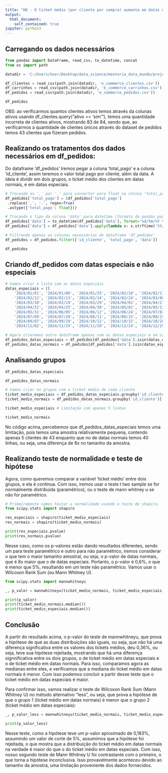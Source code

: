 ```yaml
---
title: "H8 - O ticket médio (por cliente por compra) aumenta em datas especiais/comemorativas"
output: 
  html_document:
    self_contained: true
jupyter: python3
---
```


## Carregando os dados necessários

```python
from pandas import DataFrame, read_csv, to_datetime, concat
from os import path

datadir = 'C:/Users/User/Desktop/data_science/mentoria_data_mundo/projeto_ecommerce/_data/clean'

df_clientes = read_csv(path.join(datadir, 'e_commerce_clientes.csv'))
df_carrinhos = read_csv(path.join(datadir, 'e_commerce_carrinhos.csv'))
df_pedidos = read_csv(path.join(datadir, 'e_commerce_pedidos.csv'))

df_pedidos
```

OBS: ao verificarmos quantos clientes ativos temos através da colunas ativos usando df_clientes.query("ativo == 'sim'"), temos uma quantidade incorreta de clientes ativos, mostrando 83 de 84, sendo que, ao verificarmos a quantidade de clientes únicos através do dataset de pedidos temos 43 clientes que fizeram pedidos.

## Realizando os tratamentos dos dados necessários em df_pedidos:

Do dataframe 'df_pedidos' Iremos pegar a coluna 'total_pago' e a coluna 'id_cliente', assim teremos o valor total pago por cliente, além da data. A ideia é dividir em dois grupos, o ticket médio dos clientes em datas normais, e em datas especiais.

```python
# Trocando as ',' por '.' para converter para float na coluna 'total_pago'
df_pedidos['total_pago'] = (df_pedidos['total_pago']
 .replace(',', '.', regex=True)
 .astype({'total_pago': float}))

# Trocando o tipo da coluna 'data' para datetime (formato do pandas para datas)
df_pedidos['data'] = to_datetime(df_pedidos['data'], format='%d/%m/%Y %H:%M:%S')
df_pedidos['data'] = df_pedidos['data'].apply(lambda x: x.strftime('%Y/%m/%d'))

# Filtrando apenas as colunas necessárias do dataframe 'df_pedidos'
df_pedidos = df_pedidos.filter(['id_cliente', 'total_pago', 'data'])

df_pedidos
```

## Criando df_pedidos com datas especiais e não especiais

```python
# Vamos criar a lista com as datas especiais
datas_especiais = ([
    '2024/01/01', '2024/01/06', '2024/01/25', '2024/02/10', '2024/02/11', 
    '2024/02/12', '2024/02/13', '2024/02/14', '2024/02/24', '2024/03/08', 
    '2024/03/10', '2024/03/19', '2024/03/29', '2024/04/01', '2024/04/21', 
    '2024/04/22', '2024/04/25', '2024/04/30', '2024/05/01', '2024/05/13', 
    '2024/05/31', '2024/06/05', '2024/06/12', '2024/06/24', '2024/07/02', 
    '2024/07/09', '2024/07/20', '2024/08/11', '2024/08/15', '2024/08/19', 
    '2024/09/07', '2024/09/29', '2024/10/12', '2024/10/15', '2024/10/28', 
    '2024/11/02', '2024/11/15', '2024/11/20', '2024/12/24', '2024/12/25', '2024/12/31'])

# Agora criaremos outro dataframe apenas com as datas_especiais e um com datas normais
df_pedidos_datas_especiais = df_pedidos[df_pedidos['data'].isin(datas_especiais)].reset_index(drop=True)
df_pedidos_datas_normais = df_pedidos[df_pedidos['data'].isin(datas_especiais) == False].reset_index(drop=True)
```

## Analisando grupos

```python
df_pedidos_datas_especiais
```

```python
df_pedidos_datas_normais
```

```python
# Vamos criar os grupos com o ticket médio de cada cliente
ticket_medio_especiais = df_pedidos_datas_especiais.groupby('id_cliente')['total_pago'].mean()
ticket_medio_normais = df_pedidos_datas_normais.groupby('id_cliente')['total_pago'].mean()
```

```python
ticket_medio_especiais # Limitação com apenas 5 linhas
```

```python
ticket_medio_normais
```

No código acima, percebemos que df_pedidos_datas_especiais temos uma limitação, pois temos uma amostra relativamente pequena, contendo apenas 5 clientes de 43 enquanto que no de datas normais temos 40 linhas, ou seja, uma diferença de 8x no tamanho da amostra.

## Realizando teste de normalidade e teste de hipótese

Agora, como queremos comparar a variável 'ticket médio' entre dois grupos, e ela é contínua. Com isso, iremos usar o teste t two sample se for normalmente distribuida (paramétrico), ou o teste de mann whitney u se não for paramétrico.

```python
# Primeiramente vamos testar a normalidade usando o teste de shapiro.
from scipy.stats import shapiro

res_especiais = shapiro(ticket_medio_especiais)
res_normais = shapiro(ticket_medio_normais)

print(res_especiais.pvalue)
print(res_normais.pvalue)
```

Nesse caso, como os p-valores estão dando resultados diferentes, sendo um para teste paramétrico e outro para não paramétrico, iremos considerar o que tem o maior tamanho amostral, ou seja, o p-valor de datas normais, que é 8x maior que o de datas especiais. Portanto, o p-valor é 0,6%, o que é menor que 5%, resultando em um teste não paramétrico. Vamos usar o Wilcoxon Rank Sum (ou Mann Whitney U).

```python
from scipy.stats import mannwhitneyu

_, p_valor = mannwhitneyu(ticket_medio_normais, ticket_medio_especiais)

print(p_valor)
print(ticket_medio_normais.median())
print(ticket_medio_especiais.median())
```

## Conclusão

A partir do resultado acima, o p-valor do teste de mannwhitneyu, que prova a hipótese de que as duas distribuições são iguais, ou seja, que não há uma diferença significativa entre os valores dos tickets médios, deu 0,36%, ou seja, teve sua hipótese rejeitada, mostrando que há uma diferença signnificativa entre os dois grupos, o de ticket médio em datas especiais e o de ticket médio em datas normais. Para isso, comparamos agora as medianas entre eles, e verificamos que a mediana do ticket médio em datas normais é menor. Com isso podemos concluir a partir desse teste que o ticket médio em datas especiais é maior.

Para confirmar isso, vamos realizar o teste de Wilcoxon Rank Sum (Mann Whitney U) no método alternativo "less", ou seja, que prova a hipótese de que o grupo 1 (ticket médio em datas normais) é menor que o grupo 2 (ticket médio em datas especiais):

```python
_, p_valor_less = mannwhitneyu(ticket_medio_normais, ticket_medio_especiais, alternative="less")

print(p_valor_less)
```

Nesse teste, como a hipótese teve um p-valor aproximado de 0,183%, assumindo um valor de corte de 5%, assumimos que a hipótese foi rejeitada, o que mostra que a distribuição do ticket médio em datas normais na verdade é maior do que o do ticket médio em datas especiais. Com isso, nosso segundo teste de Mann Whitney U foi contrastante com o primeiro, o que torna a hipótese inconclusiva. Isso provavelmente aconteceu devido ao tamanho da amostra, uma limitação proveniente dos dados fornecidos.